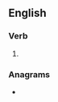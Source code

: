 ==English==

===Verb===
{{head|en|verb form}}

# {{en-third-person singular of|dangle}}

===Anagrams===
* {{anagrams|en|a=adeglns|gelands|gladens|glandes|slanged}}